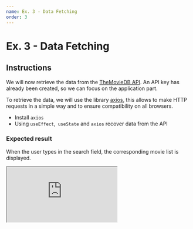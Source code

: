 ```yaml
---
name: Ex. 3 - Data Fetching
order: 3
---
```


# Ex. 3 - Data Fetching

## Instructions

We will now retrieve the data from the [TheMovieDB API](https://developers.themoviedb.org/3). An API key has already been created, so we can focus on the application part.

To retrieve the data, we will use the library [axios](https://github.com/axios/axios), this allows to make HTTP requests in a simple way and to ensure compatibility on all browsers.

- Install `axios`
- Using `useEffect`,` useState` and `axios` recover data from the API

### Expected result

When the user types in the search field, the corresponding movie list is displayed.

<iframe
  src="https://codesandbox.io/embed/github/smooth-code/react-hooks-workshop/tree/end-exercise-3/?fontsize=14&view=preview"
  style={{
    width: '100%',
    height: 500,
    border: 0,
    borderRadius: 4,
    overflow: 'hidden',
  }}
  sandbox="allow-modals allow-forms allow-popups allow-scripts allow-same-origin"
/>

## Help

### How should I use the Movie API with Axios?

```js
axios
  .get('https://api.themoviedb.org/3/search/movie', {
    params: {
      api_key: 'c5742978852b8f695a61e22a33a8196c',
      query: 'Lord of the Rings',
    },
  })
  .then(res => {
    console.log(res.data)
  })
```

### App.js

```js
// App.js
import React, { useState, useEffect } from 'react'
import { Normalize, Grid, Typography } from '@smooth-ui/core-sc'
import axios from 'axios'
import SearchInput from './components/SearchInput'

export default function App() {
  const [query, setQuery] = useState('Lord of the Rings')
  /* TODO: create a state for the movies */

  useEffect(
    () => {
      /* TODO: perform the request */
    },
    [
      /* TODO: define the necessary dependencies */
    ],
  )

  return (
    <>
      <Grid py={200}>
        <Normalize />
        <Typography variant="display-1">Smooth Movie</Typography>
        <SearchInput
          value={query}
          onChange={event => setQuery(event.target.value)}
        />
        {/* TODO: display the list of movies */}
      </Grid>
    </>
  )
}
```
